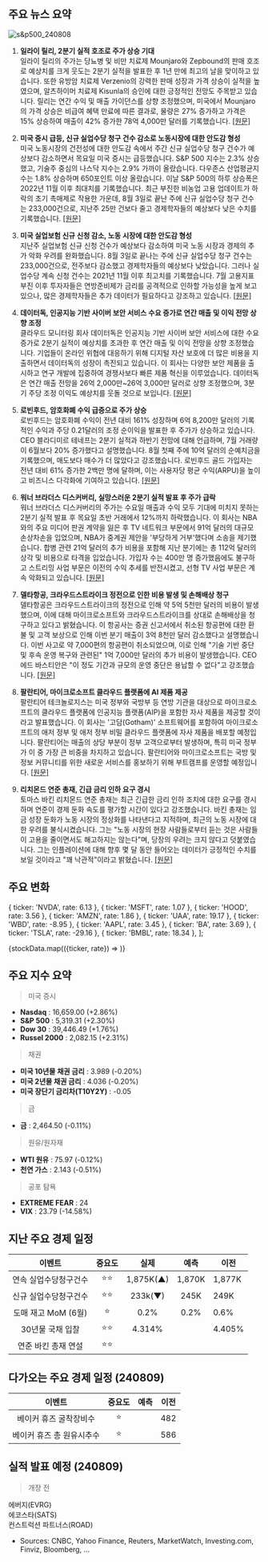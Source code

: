 ## 주요 뉴스 요약

![s&p500_240808](/map/240808.png)

1. **일라이 릴리, 2분기 실적 호조로 주가 상승 기대**  
   일라이 릴리의 주가는 당뇨병 및 비만 치료제 Mounjaro와 Zepbound의 판매 호조로 예상치를 크게 웃도는 2분기 실적을 발표한 후 1년 만에 최고의 날을 맞이하고 있습니다. 또한 유방암 치료제 Verzenio의 강력한 판매 성장과 가격 상승이 실적을 높였으며, 알츠하이머 치료제 Kisunla의 승인에 대한 긍정적인 전망도 주목받고 있습니다. 릴리는 연간 수익 및 매출 가이던스를 상향 조정했으며, 미국에서 Mounjaro의 가격 상승은 비급여 혜택 만료에 따른 결과로, 물량은 27% 증가하고 가격은 15% 상승하여 매출이 42% 증가한 78억 4,000만 달러를 기록했습니다. [[원문]](https://www.marketwatch.com/story/eli-lillys-stock-leaps-after-big-earnings-beat-boosted-by-strength-in-mounjaro-and-zepbound-sales-1fbaa675?mod=mw_quote_news)

2. **미국 증시 급등, 신규 실업수당 청구 건수 감소로 노동시장에 대한 안도감 형성**  
   미국 노동시장의 건전성에 대한 안도감 속에서 주간 신규 실업수당 청구 건수가 예상보다 감소하면서 목요일 미국 증시는 급등했습니다. S&P 500 지수는 2.3% 상승했고, 기술주 중심의 나스닥 지수는 2.9% 가까이 올랐습니다. 다우존스 산업평균지수는 1.8% 상승하며 650포인트 이상 올랐습니다. 이날 S&P 500의 하루 상승폭은 2022년 11월 이후 최대치를 기록했습니다. 최근 부진한 비농업 고용 업데이트가 하락의 초기 촉매제로 작용한 가운데, 8월 3일로 끝난 주에 신규 실업수당 청구 건수는 233,000건으로, 지난주 25만 건보다 줄고 경제학자들의 예상보다 낮은 수치를 기록했습니다. [[원문]](https://finance.yahoo.com/news/stock-market-today-sp-500-nasdaq-surge-as-wild-week-on-wall-street-continues-160441243.html)

3. **미국 실업보험 신규 신청 감소, 노동 시장에 대한 안도감 형성**  
   지난주 실업보험 신규 신청 건수가 예상보다 감소하여 미국 노동 시장과 경제의 추가 악화 우려를 완화했습니다. 8월 3일로 끝나는 주에 신규 실업수당 청구 건수는 233,000건으로, 전주보다 감소했고 경제학자들의 예상보다 낮았습니다. 그러나 실업수당 계속 신청 건수는 2021년 11월 이후 최고치를 기록했습니다. 7월 고용지표 부진 이후 투자자들은 연방준비제가 금리를 공격적으로 인하할 가능성을 높게 보고 있으나, 많은 경제학자들은 추가 데이터가 필요하다고 강조하고 있습니다. [[원문]](https://finance.yahoo.com/news/initial-jobless-claims-fall-more-than-forecast-easing-some-fears-about-us-labor-market-123712630.html)

4. **데이터독, 인공지능 기반 사이버 보안 서비스 수요 증가로 연간 매출 및 이익 전망 상향 조정**  
   클라우드 모니터링 회사 데이터독은 인공지능 기반 사이버 보안 서비스에 대한 수요 증가로 2분기 실적이 예상치를 초과한 후 연간 매출 및 이익 전망을 상향 조정했습니다. 기업들이 온라인 위협에 대응하기 위해 디지털 자산 보호에 더 많은 비용을 지출하면서 데이터독의 성장이 촉진되고 있습니다. 이 회사는 다양한 보안 제품을 출시하고 연구 개발에 집중하여 경쟁사보다 빠른 제품 혁신을 이루었습니다. 데이터독은 연간 매출 전망을 26억 2,000만~26억 3,000만 달러로 상향 조정했으며, 3분기 주당 조정 이익도 예상치를 웃돌 것으로 보입니다. [[원문]](https://finance.yahoo.com/news/datadog-raises-annual-forecasts-strong-124527311.html)

5. **로빈후드, 암호화폐 수익 급증으로 주가 상승**  
   로빈후드는 암호화폐 수익이 전년 대비 161% 성장하며 6억 8,200만 달러의 기록적인 수익과 주당 0.21달러의 조정 순이익을 발표한 후 주가가 상승하고 있습니다. CEO 블라디미르 테네프는 2분기 실적과 하반기 전망에 대해 언급하며, 7월 거래량이 6월보다 20% 증가했다고 설명했습니다. 8월 첫째 주에 10억 달러의 순예치금을 기록했으며, 매도보다 매수가 더 많았다고 강조했습니다. 로빈후드 골드 가입자는 전년 대비 61% 증가한 2백만 명에 달하며, 이는 사용자당 평균 수익(ARPU)을 높이고 비즈니스 다각화에 기여하고 있습니다. [[원문]](https://finance.yahoo.com/video/robinhood-reliable-platform-amid-market-165549083.html)

6. **워너 브라더스 디스커버리, 실망스러운 2분기 실적 발표 후 주가 급락**  
   워너 브라더스 디스커버리의 주가는 수요일 매출과 수익 모두 기대에 미치지 못하는 2분기 실적 발표 후 목요일 초반 거래에서 12%까지 하락했습니다. 이 회사는 NBA와의 주요 미디어 판권 계약을 잃은 후 TV 네트워크 부문에서 91억 달러의 대규모 손상차손을 입었으며, NBA가 중계권 제안을 '부당하게 거부'했다며 소송을 제기했습니다. 합병 관련 21억 달러의 추가 비용을 포함해 지난 분기에는 총 112억 달러의 상각 및 비용으로 타격을 입었습니다.
   가입자 수는 400만 명 증가했음에도 불구하고 스트리밍 사업 부문은 이전의 수익 추세를 반전시켰고, 선형 TV 사업 부문은 계속 악화되고 있습니다. [[원문]](https://finance.yahoo.com/news/warner-bros-discovery-tanks-after-massive-impairment-charge-wall-street-says-unlikely-things-can-get-worse-135951786.html)

7. **델타항공, 크라우드스트라이크 정전으로 인한 비용 발생 및 손해배상 청구**  
   델타항공은 크라우드스트라이크의 정전으로 인해 약 5억 5천만 달러의 비용이 발생했으며, 이에 대해 마이크로소프트와 크라우드스트라이크를 상대로 손해배상을 청구하고 있다고 밝혔습니다. 이 항공사는 증권 신고서에서 취소된 항공편에 대한 환불 및 고객 보상으로 인해 이번 분기 매출이 3억 8천만 달러 감소했다고 설명했습니다. 이번 사고로 약 7,000편의 항공편이 취소되었으며, 이로 인해 "기술 기반 중단 및 후속 운영 복구와 관련된" 1억 7,000만 달러의 추가 비용이 발생했습니다. CEO 에드 바스티안은 "이 정도 기간과 규모의 운영 중단은 용납할 수 없다"고 강조했습니다. [[원문]](https://www.cnbc.com/2024/08/08/delta-says-chaos-after-crowdstrike-outage-cost-it-380-million-in-revenue.html)

8. **팔란티어, 마이크로소프트 클라우드 플랫폼에 AI 제품 제공**  
   팔란티어 테크놀로지스는 미국 정부와 국방부 등 연방 기관을 대상으로 마이크로소프트의 클라우드 플랫폼에 인공지능 플랫폼(AIP)을 포함한 자사 제품을 제공할 것이라고 발표했습니다. 이 회사는 '고담(Gotham)' 소프트웨어를 포함하여 마이크로소프트의 애저 정부 및 애저 정부 비밀 클라우드 플랫폼에 자사 제품을 배포할 예정입니다. 팔란티어는 매출의 상당 부분이 정부 고객으로부터 발생하며, 특히 미국 정부가 이 중 가장 큰 비중을 차지하고 있습니다. 팔란티어와 마이크로소프트는 국방 및 정보 커뮤니티를 위한 새로운 서비스를 홍보하기 위해 부트캠프를 운영할 예정입니다. [[원문]](https://www.reuters.com/technology/palantir-deploy-ai-products-microsoft-azure-us-government-agencies-2024-08-08/)

9. **리치몬드 연준 총재, 긴급 금리 인하 요구 경시**  
   토마스 바킨 리치몬드 연준 총재는 최근 긴급한 금리 인하 조치에 대한 요구를 경시하며 연준이 경제 둔화 속도를 평가할 시간이 있다고 강조했습니다. 바킨 총재는 임금 성장 둔화가 노동 시장의 정상화를 나타낸다고 지적하며, 최근의 노동 시장에 대한 우려를 불식시켰습니다. 그는 "노동 시장의 현장 사람들로부터 듣는 것은 사람들이 고용을 줄이면서도 해고하지는 않는다"며, 당장의 우려는 크지 않다고 덧붙였습니다. 그는 인플레이션에 대해 향후 몇 달 동안 들어오는 데이터가 긍정적인 수치를 보일 것이라고 "꽤 낙관적"이라고 밝혔습니다. [[원문]](https://finance.yahoo.com/news/barkin-says-fed-time-assess-201137116.html)

## 주요 변화

  { ticker: 'NVDA', rate: 6.13 },
  { ticker: 'MSFT', rate: 1.07 },
  { ticker: 'HOOD', rate: 3.56 },
  { ticker: 'AMZN', rate: 1.86 },
  { ticker: 'UAA', rate: 19.17 },
  { ticker: 'WBD', rate: -8.95 },
  { ticker: 'AAPL', rate: 3.45 },
  { ticker: 'BA', rate: 3.69 },
  { ticker: 'TSLA', rate: -29.16 },
  { ticker: 'BMBL', rate: 18.34 },
];

{stockData.map(({ticker, rate}) => <StockCardMini ticker={ticker} rate={rate}></StockCardMini>)}

## 주요 지수 요약

> 미국 증시

- **Nasdaq** : 16,659.00 (+2.86%)
- **S&P 500** : 5,319.31 (+2.30%)
- **Dow 30** : 39,446.49 (+1.76%)
- **Russel 2000** : 2,082.15 (+2.31%)

> 채권

- **미국 10년물 채권 금리** : 3.989 (-0.20%)
- **미국 2년물 채권 금리** : 4.036 (-0.20%)
- **미국 장단기 금리차(T10Y2Y)** : -0.05

> 금

- **금** : 2,464.50 (-0.11%)

> 원유/원자재

- **WTI 원유** : 75.97 (-0.12%)
- **천연 가스** : 2.143 (-0.51%)

> 공포 탐욕

- **EXTREME FEAR** : 24
- **VIX** : 23.79 (-14.58%)

## 지난 주요 경제 일정

|        이벤트         | 중요도 |   실제    |  예측  | 이전   |
| :-------------------: | :----: | :-------: | :----: | ------ |
| 연속 실업수당청구건수 |  ⭐⭐  | 1,875K(▲) | 1,870K | 1,877K |
| 신규 실업수당청구건수 |  ⭐⭐  |  233k(▼)  |  245K  | 249K   |
|  도매 재고 MoM (6월)  |   ⭐   |   0.2%    |  0.2%  | 0.6%   |
|   30년물 국채 입찰    |  ⭐⭐  |  4.314%   |        | 4.405% |
|  연준 바킨 총재 연설  |  ⭐⭐  |           |        |        |

## 다가오는 주요 경제 일정 (240809)

|          이벤트           | 중요도 | 예측 | 이전 |
| :-----------------------: | :----: | :--: | :--: |
|  베이커 휴즈 굴착장비수   |   ⭐   |      | 482  |
| 베이커 휴즈 총 원유시추수 |   ⭐   |      | 586  |

## 실적 발표 예정 (240809)

> 개장 전

에버지(EVRG)  
에코스타(SATS)  
컨스트럭션 파트너스(ROAD)

- Sources: CNBC, Yahoo Finance, Reuters, MarketWatch, Investing.com, Finviz, Bloomberg, ...
